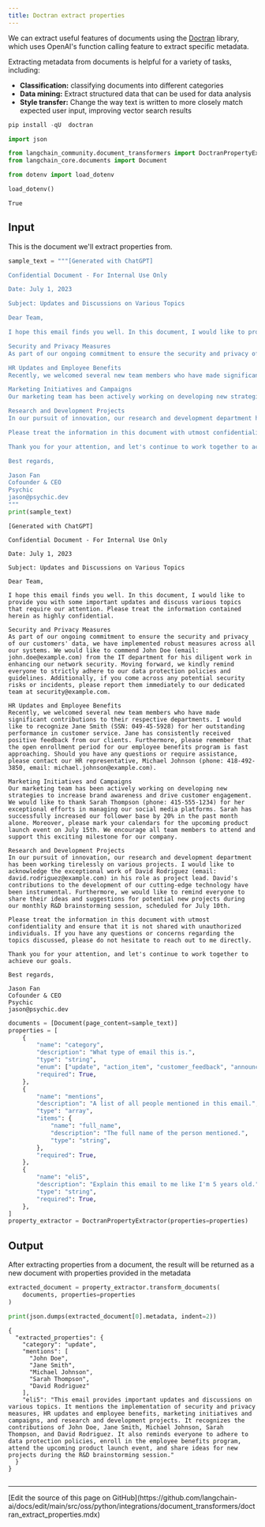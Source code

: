 ```yaml
---
title: Doctran extract properties
---
```


We can extract useful features of documents using the [Doctran](https://github.com/psychic-api/doctran) library, which uses OpenAI's function calling feature to extract specific metadata.

Extracting metadata from documents is helpful for a variety of tasks, including:

* **Classification:** classifying documents into different categories
* **Data mining:** Extract structured data that can be used for data analysis
* **Style transfer:** Change the way text is written to more closely match expected user input, improving vector search results

```python
pip install -qU  doctran
```

```python
import json

from langchain_community.document_transformers import DoctranPropertyExtractor
from langchain_core.documents import Document
```

```python
from dotenv import load_dotenv

load_dotenv()
```

```output
True
```

## Input

This is the document we'll extract properties from.

```python
sample_text = """[Generated with ChatGPT]

Confidential Document - For Internal Use Only

Date: July 1, 2023

Subject: Updates and Discussions on Various Topics

Dear Team,

I hope this email finds you well. In this document, I would like to provide you with some important updates and discuss various topics that require our attention. Please treat the information contained herein as highly confidential.

Security and Privacy Measures
As part of our ongoing commitment to ensure the security and privacy of our customers' data, we have implemented robust measures across all our systems. We would like to commend John Doe (email: john.doe@example.com) from the IT department for his diligent work in enhancing our network security. Moving forward, we kindly remind everyone to strictly adhere to our data protection policies and guidelines. Additionally, if you come across any potential security risks or incidents, please report them immediately to our dedicated team at security@example.com.

HR Updates and Employee Benefits
Recently, we welcomed several new team members who have made significant contributions to their respective departments. I would like to recognize Jane Smith (SSN: 049-45-5928) for her outstanding performance in customer service. Jane has consistently received positive feedback from our clients. Furthermore, please remember that the open enrollment period for our employee benefits program is fast approaching. Should you have any questions or require assistance, please contact our HR representative, Michael Johnson (phone: 418-492-3850, email: michael.johnson@example.com).

Marketing Initiatives and Campaigns
Our marketing team has been actively working on developing new strategies to increase brand awareness and drive customer engagement. We would like to thank Sarah Thompson (phone: 415-555-1234) for her exceptional efforts in managing our social media platforms. Sarah has successfully increased our follower base by 20% in the past month alone. Moreover, please mark your calendars for the upcoming product launch event on July 15th. We encourage all team members to attend and support this exciting milestone for our company.

Research and Development Projects
In our pursuit of innovation, our research and development department has been working tirelessly on various projects. I would like to acknowledge the exceptional work of David Rodriguez (email: david.rodriguez@example.com) in his role as project lead. David's contributions to the development of our cutting-edge technology have been instrumental. Furthermore, we would like to remind everyone to share their ideas and suggestions for potential new projects during our monthly R&D brainstorming session, scheduled for July 10th.

Please treat the information in this document with utmost confidentiality and ensure that it is not shared with unauthorized individuals. If you have any questions or concerns regarding the topics discussed, please do not hesitate to reach out to me directly.

Thank you for your attention, and let's continue to work together to achieve our goals.

Best regards,

Jason Fan
Cofounder & CEO
Psychic
jason@psychic.dev
"""
print(sample_text)
```

```output
[Generated with ChatGPT]

Confidential Document - For Internal Use Only

Date: July 1, 2023

Subject: Updates and Discussions on Various Topics

Dear Team,

I hope this email finds you well. In this document, I would like to provide you with some important updates and discuss various topics that require our attention. Please treat the information contained herein as highly confidential.

Security and Privacy Measures
As part of our ongoing commitment to ensure the security and privacy of our customers' data, we have implemented robust measures across all our systems. We would like to commend John Doe (email: john.doe@example.com) from the IT department for his diligent work in enhancing our network security. Moving forward, we kindly remind everyone to strictly adhere to our data protection policies and guidelines. Additionally, if you come across any potential security risks or incidents, please report them immediately to our dedicated team at security@example.com.

HR Updates and Employee Benefits
Recently, we welcomed several new team members who have made significant contributions to their respective departments. I would like to recognize Jane Smith (SSN: 049-45-5928) for her outstanding performance in customer service. Jane has consistently received positive feedback from our clients. Furthermore, please remember that the open enrollment period for our employee benefits program is fast approaching. Should you have any questions or require assistance, please contact our HR representative, Michael Johnson (phone: 418-492-3850, email: michael.johnson@example.com).

Marketing Initiatives and Campaigns
Our marketing team has been actively working on developing new strategies to increase brand awareness and drive customer engagement. We would like to thank Sarah Thompson (phone: 415-555-1234) for her exceptional efforts in managing our social media platforms. Sarah has successfully increased our follower base by 20% in the past month alone. Moreover, please mark your calendars for the upcoming product launch event on July 15th. We encourage all team members to attend and support this exciting milestone for our company.

Research and Development Projects
In our pursuit of innovation, our research and development department has been working tirelessly on various projects. I would like to acknowledge the exceptional work of David Rodriguez (email: david.rodriguez@example.com) in his role as project lead. David's contributions to the development of our cutting-edge technology have been instrumental. Furthermore, we would like to remind everyone to share their ideas and suggestions for potential new projects during our monthly R&D brainstorming session, scheduled for July 10th.

Please treat the information in this document with utmost confidentiality and ensure that it is not shared with unauthorized individuals. If you have any questions or concerns regarding the topics discussed, please do not hesitate to reach out to me directly.

Thank you for your attention, and let's continue to work together to achieve our goals.

Best regards,

Jason Fan
Cofounder & CEO
Psychic
jason@psychic.dev
```

```python
documents = [Document(page_content=sample_text)]
properties = [
    {
        "name": "category",
        "description": "What type of email this is.",
        "type": "string",
        "enum": ["update", "action_item", "customer_feedback", "announcement", "other"],
        "required": True,
    },
    {
        "name": "mentions",
        "description": "A list of all people mentioned in this email.",
        "type": "array",
        "items": {
            "name": "full_name",
            "description": "The full name of the person mentioned.",
            "type": "string",
        },
        "required": True,
    },
    {
        "name": "eli5",
        "description": "Explain this email to me like I'm 5 years old.",
        "type": "string",
        "required": True,
    },
]
property_extractor = DoctranPropertyExtractor(properties=properties)
```

## Output

After extracting properties from a document, the result will be returned as a new document with properties provided in the metadata

```python
extracted_document = property_extractor.transform_documents(
    documents, properties=properties
)
```

```python
print(json.dumps(extracted_document[0].metadata, indent=2))
```

```output
{
  "extracted_properties": {
    "category": "update",
    "mentions": [
      "John Doe",
      "Jane Smith",
      "Michael Johnson",
      "Sarah Thompson",
      "David Rodriguez"
    ],
    "eli5": "This email provides important updates and discussions on various topics. It mentions the implementation of security and privacy measures, HR updates and employee benefits, marketing initiatives and campaigns, and research and development projects. It recognizes the contributions of John Doe, Jane Smith, Michael Johnson, Sarah Thompson, and David Rodriguez. It also reminds everyone to adhere to data protection policies, enroll in the employee benefits program, attend the upcoming product launch event, and share ideas for new projects during the R&D brainstorming session."
  }
}
```

```python

```

---

<Callout icon="pen-to-square" iconType="regular">
  [Edit the source of this page on GitHub](https://github.com/langchain-ai/docs/edit/main/src/oss/python/integrations/document_transformers/doctran_extract_properties.mdx)
</Callout>
